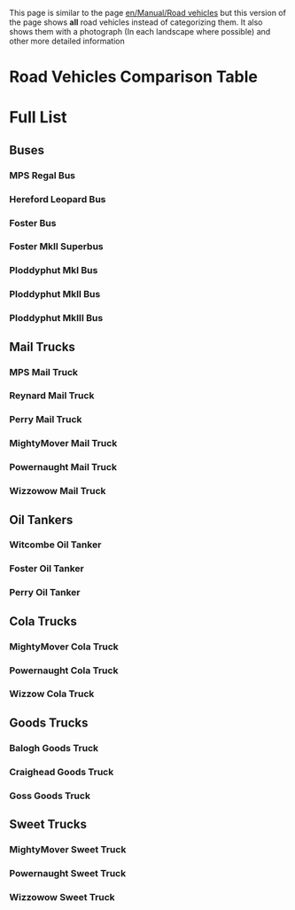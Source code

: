 This page is similar to the page [[en/Manual/Road vehicles]] but this version of the page shows '''all''' road vehicles instead of categorizing them. It also shows them with a photograph (In each landscape where possible) and other more detailed information   
=Road Vehicles Comparison Table=
=Full List=
==Buses==
===MPS Regal Bus===
{{en/RoadVehicle|name     = MPS Regal Bus
  |img      =en/Bus-MPS Regal.png|price    = £4,920 ($9,840)
  |speed    = 56 km/h (35 mph)
  |annual   = £426 ($852)
  |designed = 1929
  |life     = 12
  |capacity = 31 passengers
}}
===Hereford Leopard Bus===
{{en/RoadVehicle|name     = Hereford Leopard Bus
  |img      =en/Bus-Hereford Leopard.png|price    = £5,740 ($11,480) 
  |speed    = 88 km/h (55 mph)
  |annual   = £600 ($1,200)
  |designed = 1964
  |life     = 15
  |capacity = 35 passengers
}}
===Foster Bus===
{{en/RoadVehicle|name     = Foster Bus
  |img      =en/Bus-foster.png|price    = £6,172 ($12,324) 
  |speed    = 112 km/h (70 mph)
  |annual   = £837 ($1,680)
  |designed = 1986
  |life     = 15
  |capacity = 37 passengers
}}
===Foster MkII Superbus===
{{en/RoadVehicle|name     = Foster MkII Superbus
  |img      =en/Bus-Foster MkII Superbus.png|price    = £6,583 ($13,124) 
  |speed    = 127 km/h (79 mph)
  |annual   = £1,131 ($2,262)
  |designed = 2008
  |life     = 15
  |capacity = 40 passengers
}}
===Ploddyphut MkI Bus===
{{en/RoadVehicle|name     = Ploddyphut MkI Bus
  |img      =en/Ploddyphut MkI Bus.png|price    = *£4,920 
  |speed    = 56 km/h 
  |annual   = £426 
  |designed = 1945
  |life     = 15
  |capacity = 30 passengers
}}
===Ploddyphut MkII Bus===
{{en/RoadVehicle|name     = Ploddyphut MkII Bus
  |img      =en/Ploddyphut MkII Bus.png|price    = *£5,740 
  |speed    = 96 km/h 
  |annual   = £804 
  |designed = 1972
  |life     = 15
  |capacity = 35 passengers
}}
===Ploddyphut MkIII Bus===
{{en/RoadVehicle|name     = Ploddyphut MkIII Bus
  |img      =en/Ploddyphut MkIII Bus.png|price    = *£6,560
  |speed    = 120 km/h 
  |annual   = £1,125 
  |designed = 2010
  |life     = 15
  |capacity = 38 passengers
}}

==Mail Trucks==
===MPS Mail Truck===
{{en/RoadVehicle|name     = MPS Mail Truck
  |img      =en/MPS Mail Truck.png|price    = £4,715 ($9,430)
  |speed    = 48 km/h (30 mph)
  |annual   = £421 ($842)
  |designed = 1935
  |life     = 15
  |capacity = 22 bags of mail
}}
===Reynard Mail Truck===
{{en/RoadVehicle|name     = Reynard Mail Truck
  |img      =en/Reynard Mail Truck.png|price    = £5,535 ($11,070)
  |speed    = 88 km/h (55 mph)
  |annual   = £787 ($1,574)
  |designed = 1980
  |life     = 15
  |capacity = 28 bags of mail
}}
===Perry Mail Truck===
{{en/RoadVehicle|name     = Perry Mail Truck
  |img      =en/Perry Mail Truck.png|price    = £5,945 ($11,890) 
  |speed    = 112 km/h (70 mph)
  |annual   = £1,125 ($2,250)
  |designed = 2018
  |life     = 15
  |capacity = 30 bags of mail
}}
===MightyMover Mail Truck===
{{en/RoadVehicle|name     = MightyMover Mail Truck
  |img      =en/MightyMover Mail Truck.png|price    = *£4,715 ($9,430)
  |speed    = 48 km/h ()
  |annual   = £421 ($842)
  |designed = 1935
  |life     = 15
  |capacity = 22 bags of mail
}}
===Powernaught Mail Truck===
{{en/RoadVehicle|name     = Powernaught Mail Truck
  |img      =en/Powernaught Mail Truck.png|price    = *£6,535 ($11,070)
  |speed    = 88 km/h ()
  |annual   = £787 ($1,574)
  |designed = 1979
  |life     = 15
  |capacity = 28 bags of mail
}}
===Wizzowow Mail Truck===
{{en/RoadVehicle|name     = Wizzowow Mail Truck
  |img      =en/Wizzowow Mail Truck.png|price    = *£6,945 ($11,890)
  |speed    = 112 km/h
  |annual   = £1,125 ($2,250)
  |designed = 2018
  |life     = 15
  |capacity = 30 bags of mail
}}

==Oil Tankers==
===Witcombe Oil Tanker===
{{en/RoadVehicle|name     = Witcombe Oil Tanker
  |img      =en/Witcombe Oil Tanker.png|price    = £4,510 ($9,020) 
  |speed    = 48 km/h (30 mph)
  |annual   = £421 ($842)
  |designed = 1936
  |life     = 15
  |capacity = 21,000 litres of oil
}}
===Foster Oil Tanker===
{{en/RoadVehicle|name     = Foster Oil Tanker
  |img      =en/Foster Oil Tanker.png|price    = £5,740 ($11,480) 
  |speed    = 88 km/h (55 mph)
  |annual   = £787 ($1,574)
  |designed = 1973
  |life     = 15
  |capacity = 25,000 litres of oil
}}
===Perry Oil Tanker===
{{en/RoadVehicle|name     = Perry Oil Tanker
  |img      =en/Perry Oil Tanker.png|price    = £6,150 ($12,300) 
  |speed    = 112 km/h (70 mph)
  |annual   = £1,125 ($2,250)
  |designed = 2005
  |life     = 15
  |capacity = 27,000 litres of oil
}}

==Cola Trucks==
===MightyMover Cola Truck===
{{en/RoadVehicle|name     = MightyMover Cola Truck
  |img      =en/MightyMover Cola.png|price    = £4,797 ($9,594)
  |speed    = 30 mph (48 km/h)
  |annual   = £421 ($842)
  |designed = 1936
  |life     = 15
  |capacity = 17,000 litres of cola
}}
===Powernaught Cola Truck===
{{en/RoadVehicle|name     = Powernaught Cola Truck
  |img      =en/Powernaught Cola.png|price    = £6,027 ($12,054)
  |speed    = 55 mph (88 km/h)
  |annual   = £787 ($1,640)
  |designed = 1975
  |life     = 15
  |capacity = 19,000 litres of cola
}}
===Wizzow Cola Truck===
{{en/RoadVehicle|name     = Wizzow Cola Truck
  |img      =en/Wizzow Cola.png|price    = £6,437 ($12,874)
  |speed    = 70 mph (112 km/h)
  |annual   = £1,125 ($2,640)
  |designed = 2012
  |life     = 15
  |capacity = 22,000 litres of cola
}}

==Goods Trucks==
===Balogh Goods Truck===
{{en/RoadVehicle|name     = Balogh Goods Truck
  |img      =en/Balogh Goods Truck.png|price    = £4,387 ($8,774) 
  |speed    = 48 km/h (30 mph)
  |annual   = £421 ($842)
  |designed = 1936
  |life     = 15
  |capacity = 14 crates of goods
}}
===Craighead Goods Truck===
{{en/RoadVehicle|name     = Craighead Goods Truck
  |img      =en/Craighead Goods Truck.png|price    = £5,330 ($10,660) 
  |speed    = 88 km/h (55 mph)
  |annual   = £787 ($1,574)
  |designed = 1974
  |life     = 15
  |capacity = 16 crates of goods
}}
===Goss Goods Truck===
{{en/RoadVehicle|name     = Goss Goods Truck
  |img      =en/Goss Goods Truck.png|price    = £5,740 ($11,480)  
  |speed    = 112 km/h (70 mph)
  |annual   = £1,125 ($2,250)
  |designed = 2005
  |life     = 15
  |capacity = 18 crates of goods
}}

==Sweet Trucks==
===MightyMover Sweet Truck===
{{en/RoadVehicle|name     = MightyMover Sweet Truck
  |img      =en/MightyMover Sweet.png|price    = £4,797 ($9,594)
  |speed    = 30 mph (48 km/h)
  |annual   = £421 ($842)
  |designed = 1936
  |life     = 15
  |capacity = 17 bags of [[en/Manual/Base Set/Cargos/Sweets]]
}}
===Powernaught Sweet Truck===
{{en/RoadVehicle|name     = Powernaught Sweet Truck
  |img      =en/Powernaught Sweet.png|price    = £6,027 ($12,054)
  |speed    = 55 mph (88 km/h)
  |annual   = £787 ($1,574)
  |designed = 1979
  |life     = 15
  |capacity = 19 bags of [[en/Manual/Base Set/Cargos/Sweets]]
}}
===Wizzowow Sweet Truck===
{{en/RoadVehicle|name     = Wizzowow Sweet Truck
  |img      =en/Wizzow Sweet.png|price    = £6,437 ($12,874)
  |speed    = 70 mph (112 km/h)
  |annual   = £1,125 ($2,250)
  |designed = 2017
  |life     = 15
  |capacity = 22 bags of [[en/Manual/Base Set/Cargos/Sweets]]
}}